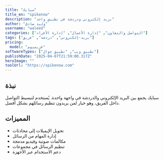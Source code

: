 ---
title: "سبايك"
title_en: "spikenow"
description: "بريد إلكتروني ودردشة في تطبيق واحد"
author: "وليد صادق"
username: "waleed"
categories: ["التواصل والتعاون", "إدارة الأعمال", "إدارة الأفراد"]
tags: ["بريد-إلكتروني", "دردشة", "فريق"]
pricing:
  model: "فريميوم"
softwareTypes: ["تطبيق ويب", "تطبيق جوال"]
publishDate: "2025-04-07T21:59:00.317Z"
heroImage: ""
toolUrl: "https://spikenow.com"
---
## نبذة
سبايك يجمع بين البريد الإلكتروني والدردشة في واجهة واحدة. يُستخدم لتبسيط التواصل داخل الفريق، وهو خيار لمن يريدون تنظيم رسائلهم بشكل أفضل.

## المميزات
- تحويل الإيميلات إلى محادثات
- إدارة المهام من الرسائل
- مكالمات صوتية وفيديو مدمجة
- تنظيم الرسائل في مجموعات
- دعم الاستخدام عبر الأجهزة